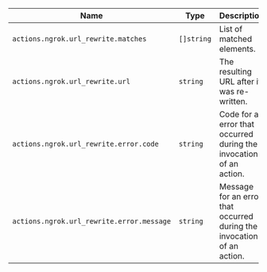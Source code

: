 | Name                                      | Type       | Description                                                            |
| ----------------------------------------- | ---------- | ---------------------------------------------------------------------- |
| `actions.ngrok.url_rewrite.matches`       | `[]string` | List of matched elements.                                              |
| `actions.ngrok.url_rewrite.url`           | `string`   | The resulting URL after it was re-written.                             |
| `actions.ngrok.url_rewrite.error.code`    | `string`   | Code for an error that occurred during the invocation of an action.    |
| `actions.ngrok.url_rewrite.error.message` | `string`   | Message for an error that occurred during the invocation of an action. |
